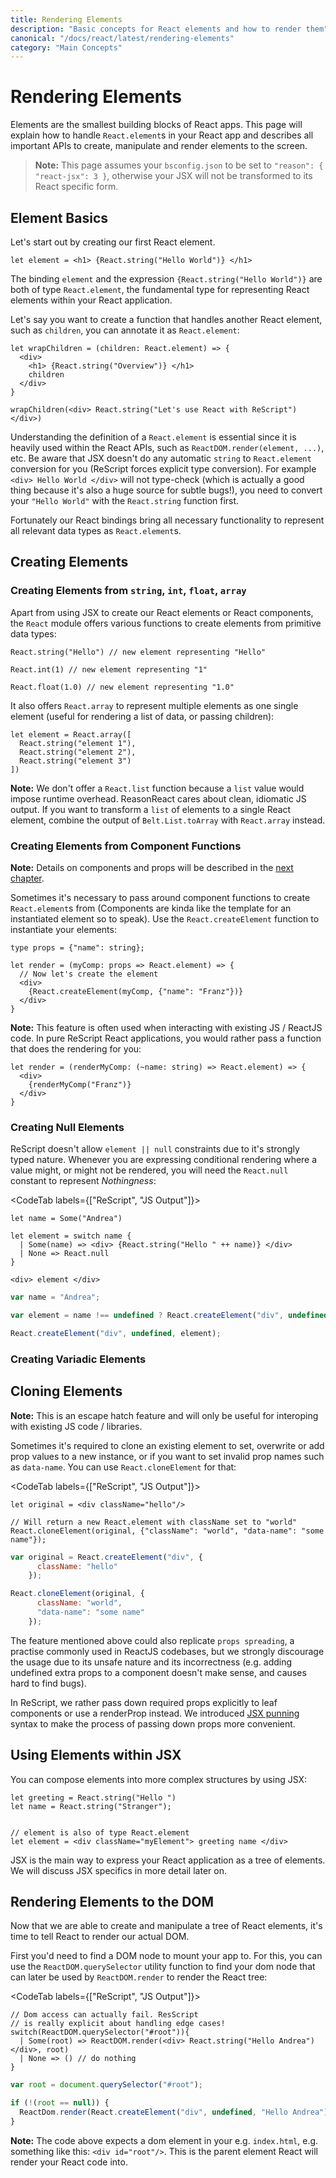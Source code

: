 ```yaml
---
title: Rendering Elements
description: "Basic concepts for React elements and how to render them"
canonical: "/docs/react/latest/rendering-elements"
category: "Main Concepts"
---
```


# Rendering Elements

<Intro>

Elements are the smallest building blocks of React apps. This page will explain how to handle `React.element`s in your React app and describes all important APIs to create, manipulate and render elements to the screen.

</Intro>

> **Note:** This page assumes your `bsconfig.json` to be set to `"reason": { "react-jsx": 3 }`, otherwise your JSX will not be transformed to its React specific form. 

## Element Basics

Let's start out by creating our first React element.

```res
let element = <h1> {React.string("Hello World")} </h1>
```

The binding `element` and the expression `{React.string("Hello World")}` are both of type `React.element`, the fundamental type for representing React elements within your React application.

Let's say you want to create a function that handles another React element, such as `children`, you can annotate it as `React.element`:

```res
let wrapChildren = (children: React.element) => {
  <div>
    <h1> {React.string("Overview")} </h1>
    children
  </div>
}

wrapChildren(<div> React.string("Let's use React with ReScript") </div>)
```

Understanding the definition of a `React.element` is essential since it is heavily used within the React APIs, such as `ReactDOM.render(element, ...)`, etc. Be aware that JSX doesn't do any automatic `string` to `React.element` conversion for you (ReScript forces explicit type conversion). For example `<div> Hello World </div>` will not type-check (which is actually a good thing because it's also a huge source for subtle bugs!), you need to convert your `"Hello World"` with the `React.string` function first.

Fortunately our React bindings bring all necessary functionality to represent all relevant data types as `React.element`s.

## Creating Elements

### Creating Elements from `string`, `int`, `float`, `array`

Apart from using JSX to create our React elements or React components, the `React` module offers various functions to create elements from primitive data types:

```res
React.string("Hello") // new element representing "Hello"

React.int(1) // new element representing "1"

React.float(1.0) // new element representing "1.0"
```

It also offers `React.array` to represent multiple elements as one single element (useful for rendering a list of data, or passing children):

```res
let element = React.array([
  React.string("element 1"),
  React.string("element 2"),
  React.string("element 3")
])
```

**Note:** We don't offer a `React.list` function because a `list` value would impose runtime overhead. ReasonReact cares about clean, idiomatic JS output. If you want to transform a `list` of elements to a single React element, combine the output of `Belt.List.toArray` with `React.array` instead.

### Creating Elements from Component Functions

**Note:** Details on components and props will be described in the [next chapter](./components-and-props).

Sometimes it's necessary to pass around component functions to create `React.element`s from (Components are kinda like the template for an instantiated element so to speak). Use the `React.createElement` function to instantiate your elements:

```res
type props = {"name": string};

let render = (myComp: props => React.element) => {
  // Now let's create the element
  <div>
    {React.createElement(myComp, {"name": "Franz"})}
  </div>
}
```

**Note:** This feature is often used when interacting with existing JS / ReactJS code. In pure ReScript React applications, you would rather pass a function that does the rendering for you:

```res
let render = (renderMyComp: (~name: string) => React.element) => {
  <div>
    {renderMyComp("Franz")}
  </div>
}

```

### Creating Null Elements

ReScript doesn't allow `element || null` constraints due to it's strongly typed nature. Whenever you are expressing conditional rendering where a value might, or might not be rendered, you will need the `React.null` constant to represent *Nothingness*:


<CodeTab labels={["ReScript", "JS Output"]}>

```res
let name = Some("Andrea")

let element = switch name {
  | Some(name) => <div> {React.string("Hello " ++ name)} </div>
  | None => React.null
}

<div> element </div>
```
```js
var name = "Andrea";

var element = name !== undefined ? React.createElement("div", undefined, "Hello " + name) : null;

React.createElement("div", undefined, element);
```

</CodeTab>

### Creating Variadic Elements




## Cloning Elements

**Note:** This is an escape hatch feature and will only be useful for interoping with existing JS code / libraries.

Sometimes it's required to clone an existing element to set, overwrite or add prop values to a new instance, or if you want to set invalid prop names such as `data-name`. You can use `React.cloneElement` for that: 

<CodeTab labels={["ReScript", "JS Output"]}>

```res
let original = <div className="hello"/>

// Will return a new React.element with className set to "world"
React.cloneElement(original, {"className": "world", "data-name": "some name"});
```
```js
var original = React.createElement("div", {
      className: "hello"
    });

React.cloneElement(original, {
      className: "world",
      "data-name": "some name"
    });
```

</CodeTab>

The feature mentioned above could also replicate `props spreading`, a practise commonly used in ReactJS codebases, but we strongly discourage the usage due to its unsafe nature and its incorrectness (e.g. adding undefined extra props to a component doesn't make sense, and causes hard to find bugs).

In ReScript, we rather pass down required props explicitly to leaf components or use a renderProp instead. We introduced [JSX punning](/docs/manual/latest/jsx#punning) syntax to make the process of passing down props more convenient.

## Using Elements within JSX

You can compose elements into more complex structures by using JSX:

```res
let greeting = React.string("Hello ")
let name = React.string("Stranger");


// element is also of type React.element
let element = <div className="myElement"> greeting name </div>
```

JSX is the main way to express your React application as a tree of elements. We will discuss JSX specifics in more detail later on.

## Rendering Elements to the DOM

Now that we are able to create and manipulate a tree of React elements, it's time to tell React to render our actual DOM.

First you'd need to find a DOM node to mount your app to. For this, you can use the `ReactDOM.querySelector` utility function to find your dom node that can later be used by `ReactDOM.render` to render the React tree:

<CodeTab labels={["ReScript", "JS Output"]}>

```res
// Dom access can actually fail. ResScript
// is really explicit about handling edge cases!
switch(ReactDOM.querySelector("#root")){
  | Some(root) => ReactDOM.render(<div> React.string("Hello Andrea") </div>, root)
  | None => () // do nothing
}
```
```js
var root = document.querySelector("#root");

if (!(root == null)) {
  ReactDom.render(React.createElement("div", undefined, "Hello Andrea"), root);
}
```

</CodeTab>

**Note:** The code above expects a dom element in your e.g. `index.html`, e.g. something like this: `<div id="root"/>`. This is the parent element React will render your React code into.


